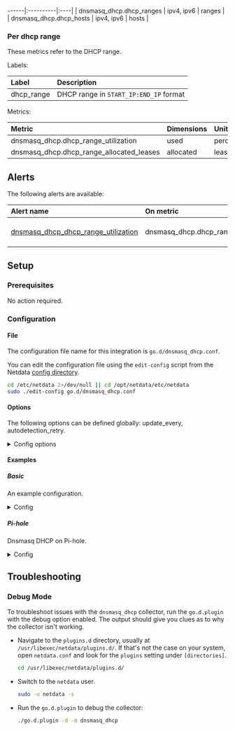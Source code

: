 ------|:----------|:----|
| dnsmasq_dhcp.dhcp_ranges | ipv4, ipv6 | ranges |
| dnsmasq_dhcp.dhcp_hosts | ipv4, ipv6 | hosts |

### Per dhcp range

These metrics refer to the DHCP range.

Labels:

| Label      | Description     |
|:-----------|:----------------|
| dhcp_range | DHCP range in `START_IP:END_IP` format |

Metrics:

| Metric | Dimensions | Unit |
|:------|:----------|:----|
| dnsmasq_dhcp.dhcp_range_utilization | used | percentage |
| dnsmasq_dhcp.dhcp_range_allocated_leases | allocated | leases |



## Alerts


The following alerts are available:

| Alert name  | On metric | Description |
|:------------|:----------|:------------|
| [ dnsmasq_dhcp_dhcp_range_utilization ](https://github.com/netdata/netdata/blob/master/health/health.d/dnsmasq_dhcp.conf) | dnsmasq_dhcp.dhcp_range_utilization | DHCP range utilization |


## Setup

### Prerequisites

No action required.

### Configuration

#### File

The configuration file name for this integration is `go.d/dnsmasq_dhcp.conf`.


You can edit the configuration file using the `edit-config` script from the
Netdata [config directory](/docs/configuring/configuration#the-netdata-config-directory).

```bash
cd /etc/netdata 2>/dev/null || cd /opt/netdata/etc/netdata
sudo ./edit-config go.d/dnsmasq_dhcp.conf
```
#### Options

The following options can be defined globally: update_every, autodetection_retry.


<details><summary>Config options</summary>

| Name | Description | Default | Required |
|:----|:-----------|:-------|:--------:|
| update_every | Data collection frequency. | 1 | False |
| autodetection_retry | Recheck interval in seconds. Zero means no recheck will be scheduled. | 0 | False |
| leases_path | Path to dnsmasq DHCP leases file. | /var/lib/misc/dnsmasq.leases | False |
| conf_path | Path to dnsmasq configuration file. | /etc/dnsmasq.conf | False |
| conf_dir | Path to dnsmasq configuration directory. | /etc/dnsmasq.d,.dpkg-dist,.dpkg-old,.dpkg-new | False |

</details>

#### Examples

##### Basic

An example configuration.

<details><summary>Config</summary>

```yaml
jobs:
  - name: dnsmasq_dhcp
    leases_path: /var/lib/misc/dnsmasq.leases
    conf_path: /etc/dnsmasq.conf
    conf_dir: /etc/dnsmasq.d

```
</details>

##### Pi-hole

Dnsmasq DHCP on Pi-hole.

<details><summary>Config</summary>

```yaml
jobs:
  - name: dnsmasq_dhcp
    leases_path: /etc/pihole/dhcp.leases
    conf_path: /etc/dnsmasq.conf
    conf_dir: /etc/dnsmasq.d

```
</details>



## Troubleshooting

### Debug Mode

To troubleshoot issues with the `dnsmasq_dhcp` collector, run the `go.d.plugin` with the debug option enabled. The output
should give you clues as to why the collector isn't working.

- Navigate to the `plugins.d` directory, usually at `/usr/libexec/netdata/plugins.d/`. If that's not the case on
  your system, open `netdata.conf` and look for the `plugins` setting under `[directories]`.

  ```bash
  cd /usr/libexec/netdata/plugins.d/
  ```

- Switch to the `netdata` user.

  ```bash
  sudo -u netdata -s
  ```

- Run the `go.d.plugin` to debug the collector:

  ```bash
  ./go.d.plugin -d -m dnsmasq_dhcp
  ```


